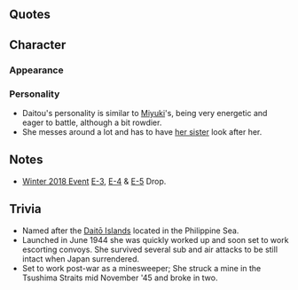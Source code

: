 {{Ship/Header}}
==Quotes==
{{Ship/Quotes
|Introduction = 日振型海防艦、その二番艦、大東さ！<br>ちゃっくにーん！　あんたが提督かー。へへ、いいね！<br>あたいもよろしくなー！　さ、いってみよー！
|Introduction/En = I'm the 2nd ship of the Hiburi-class coastal defense ships, Daitou! Reporting for duty! So you're the Admiral. Hehe~! Great! Take care of me too. Now, let's get going!
|Introduction/Note = 

|Introduction/Kai = 日振型海防艦、その二番艦、大東！ここにいるぜ！提督、へへぇ、いいじゃん、元気そうだ！今日もよろしくな。さっ、行ってみよう！
|Introduction/Kai/En = 2nd ship of the Hiburi-class coastal defense ships, Daitou! I'm right here! Hehe, you're looking good, Admiral, isn't that great! Now, let's get going!

|Library = 日振型海防艦、その二番艦、大東さ！そうよ、もう大変なんだよ、色々なこと。海上護衛、掃海任務、頑張ったけどね。……あぁ、なんだよ？そんな顔すんなって。提督、安全な海っていいよな、あたいも大好きさ。そういうの……ってさ。まぁ、いっか。あたいのことも、覚えておきなよ！
|Library/En = I'm the 2nd ship of the Hiburi-class coastal defense ships, Daitou! That's right, I had some rough times. I worked hard on surface escorts and minesweeping missions... Huh, what? Don't make that face. Admiral, safe seas are great, right? I like them too. So you know... Well, forget it. Just remember what I told you about me!
|Library/Note = 

|Secretary 1 = あたい、呼んだ？
|Secretary 1/En = Did you call me?
|Secretary 1/Note = 

|Secretary 2 = あぁ、これ？爆雷。あぁ、これ？これも爆雷。あいつらと戦うための、あたいの武器さ。
|Secretary 2/En = Ah, this? It's a depth charge. Ah, this? It's a depth charge too. They're my weapons for fighting those things.
|Secretary 2/Note = 

|Secretary 2/Kai = あぁ、これ？爆雷。あぁ、これ？これも爆雷。あいつらと戦うための、あたいの道具！一つ、要る？
|Secretary 2/Kai/En = Ah, this? It's a depth charge. Ah, this? It's a depth charge too. They're my means of fighting those things. Want one?

|Secretary 3 = あぁ…そだな、海を守るってさ、いろいろ案だよね。今もそれは変わんないよ。大事な、仕事さ。何かを駆ける、意味は「愛」よ。なぁ！
|Secretary 3/En = Sigh... Yeah, that's right, I've put a lot of thought into defending the seas. That still hasn't changed. It's my important duty. If I have to give a reason for it, it'd be "love". Right!
|Secretary 3/Note = 

|Idle = ん？あぁ、掃海の話？いいよ、しても。今も昔も大事な任務さ。海は、綺麗にして未来に渡したいじゃん。ん？おぉい、聞いてっか！？
|Idle/En = Hmm? Ah, a minesweeping story? Fine, I don't mind. It was an important mission back then, just like it is today. I wanted to pass a clean sea down to future generations. Hmm? Oi~, are you listening!?
|Idle/Note = 

|Secretary Married = なんだよ、あたい、別に優しくなんかしないぜ。あぁ…おぁ……いいんだ、いつもの調子で……えへへ、優しい、な。
|Secretary Married/En = What, I don't really need to be babied. Ah... Oh... It's fine, I'm feeling fine.... Ehehe, you're nice.
|Secretary Married/Note = 

|Wedding = はぁ、あたいのこと、呼んだ？間違い？あぁ、そう…なーんだよ、言いたいことあんなら言えって！えぇ、なんだって？もっかい言ってよ、ほら！もっかいさ！
|Wedding/En = Huh, did you call me? You didn't? I see... What, if you have something to say, say it! Eh, what was that? Say it again, hey! One more time!
|Wedding/Note = 

|Looking At Scores = あぁ？情報？仕方ねぇ、取ってやんよ。これでいいかい？
|Looking At Scores/En = Hmm? Intelligence? Well, I'll have to get it for you then. Is this fine?
|Looking At Scores/Note = 

|Joining A Fleet = 第一海上護衛隊、大東、出撃するぜ！ついて来な！
|Joining A Fleet/En = 1st Surface Escort Division, Daitou, sortieing now! Follow me!
|Joining A Fleet/Note = 

|Joining A Fleet/Kai = 第百一戦隊、大東、出撃だ！ついて来なぁ！
|Joining A Fleet/Kai/En = 101st Escort Squadron, Daitou, sortieing! Follow me!

|Equipment 1 = おぉ！いいじゃん、あんがと！
|Equipment 1/En = Ooh! This is nice, thanks!
|Equipment 1/Note = 

|Equipment 2 = いや～、これもいいね、いいじゃん！
|Equipment 2/En = Wow~ this is nice too, it really is!
|Equipment 2/Note = 

|Equipment 3 = あぁ、いいんじゃない。
|Equipment 3/En = Ah, isn't this fine.
|Equipment 3/Note = 

|Supply = あんがと、提督！
|Supply/En = Thanks, Admiral!
|Supply/Note = 

|Docking Minor = お風呂入るわ。
|Docking Minor/En = I'm going to take a bath.
|Docking Minor/Note = 

|Docking Major = ちぃっ…汚れた！破れた！むっかーっ！提督、ちょっと休むぜ。いいだろう！？
|Docking Major/En = Tch... I'm all filthy and torn up. Dammit! Admiral, I'll be resting for a while. That's fine, right!?
|Docking Major/Note = 

|Docking Complete = 
|Docking Complete/En = 
|Docking Complete/Note = 

|Construction = できた見てよ、新しいやつ。
|Construction/En = Looks like some new girl's done.
|Construction/Note = 

|Returning From Sortie = ふぇ～、艦隊帰投だぜ。いいよな港って〜。なんだかんだでほっとすんだよ、えへへ。
|Returning From Sortie/En = Whew~ the fleet has returned. Being in harbour feels good~ Somehow makes me feel relieved. Ehehe.
|Returning From Sortie/Note = 

|Starting A Sortie = あたいが守ってやるよ！船団、抜錨！みんな、空と海中、よ～く見張ってな！いくぜ！
|Starting A Sortie/En = I'll protect you! Fleet, weigh anchor! Keep a caaaareful watch on the sea and sky, everyone! Let's go!
|Starting A Sortie/Note = 

|Battle Start = 敵かよ。しっかたねぇ、やるぞ！護衛隊、前へ！いいか、あたいらが、守るんだ！
|Battle Start/En = It's the enemy. We gotta do this! Escort Division, forwards! Listen up, I'll protect you!
|Battle Start/Note = 

|Attack = まだだ…待て…よし、打ち方、始めい！ってぇ！
|Attack/En = Not yet... Wait... Now, open fire! Fire!
|Attack/Note = 

|Night Battle = はぁ…夜かい？魚雷ねぇけどな。でも、行くさ。皆、用意はいいか？艦隊、増速、追撃するぜ！
|Night Battle/En = Sigh... Night, huh? Not like I have torpedoes. But, I'll still go. Are you ready, everyone? Fleet, increase speed, we're charging in!
|Night Battle/Note = 

|Night Attack = この大東さんはなめんなよ！守ってやるって、んなろう！
|Night Attack/En = Don't underestimate me! I said I'd protect everyone, didn't I!
|Night Attack/Note = 

|MVP = へぇん、だから、海防艦だからってなめんなって。あたいが守ってやるって言ったろうが。へへぇ〜、な！
|MVP/En = Hmph, Didn't I tell you not to underestimate coastal defense ships? I did say I'd protect you. Heheh, right!
|MVP/Note = 

|Minor Damage 1 = いてて、やめろって！
|Minor Damage 1/En = Owow, stop that!
|Minor Damage 1/Note = 

|Minor Damage 2 = いてぇ…ちっくしょ！
|Minor Damage 2/En = Ouch... Goddammit!
|Minor Damage 2/Note = 

|Minor Damage 2/Kai = いてぇ…ちっくしょ！マジむかつく！
|Minor Damage 2/Kai/En = Ouch... goddammit! This really pisses me off!

|Major Damage = いやぁ！やめろって言ってんのに！今に見てろよ、てめぇら！
|Major Damage/En = Nooo! I told you to stop it! Just you wait, you bastards!
|Major Damage/Note = 

|Sunk = えはぁ……マジかよ、こんなとこでか……あたいは、戦いが終わっても、やることが……なのによ……
|Sunk/En = Argh... Am I seriously falling in a place like this... I still have... so many things to do... after the fighting ends...
|Sunk/Note = 
}}<!--
===Hourly Notifications===
{{Ship/Hourly
|00JP = 
|00EN = 
|00Note = 
|01JP = 
|01EN = 
|01Note = 
|02JP = 
|02EN = 
|02Note = 
|03JP = 
|03EN = 
|03Note = 
|04JP = 
|04EN = 
|04Note = 
|05JP = 
|05EN = 
|05Note = 
|06JP = 
|06EN = 
|06Note = 
|07JP = 
|07EN = 
|07Note = 
|08JP = 
|08EN = 
|08Note = 
|09JP = 
|09EN = 
|09Note = 
|10JP = 
|10EN = 
|10Note = 
|11JP = 
|11EN = 
|11Note = 
|12JP = 
|12EN = 
|12Note = 
|13JP = 
|13EN = 
|13Note = 
|14JP = 
|14EN = 
|14Note = 
|15JP = 
|15EN = 
|15Note = 
|16JP = 
|16EN = 
|16Note = 
|17JP = 
|17EN = 
|17Note = 
|18JP = 
|18EN = 
|18Note = 
|19JP = 
|19EN = 
|19Note = 
|20JP = 
|20EN = 
|20Note = 
|21JP = 
|21EN = 
|21Note = 
|22JP = 
|22EN = 
|22Note = 
|23JP = 
|23EN = 
|23Note = 
}}
===Seasonal Quotes===
{{Ship/SeasonalQuotes}}
-->

==Character==
===Appearance===

===Personality===

*Daitou's personality is similar to [[Miyuki]]'s, being very energetic and eager to battle, although a bit rowdier.
*She messes around a lot and has to have [[Hiburi|her sister]] look after her.

==Notes==

*[[Winter_2018_Event|Winter 2018 Event]] [[Winter_2018_Event#/E-3|E-3]], [[Winter_2018_Event#/E-4|E-4]] & [[Winter_2018_Event#/E-5|E-5]] Drop.

==Trivia==
*Named after the [[wikipedia:Daitō Islands|Daitō Islands]] located in the Philippine Sea.
*Launched in June 1944 she was quickly worked up and soon set to work escorting convoys. She survived several sub and air attacks to be still intact when Japan surrendered.
*Set to work post-war as a minesweeper; She struck a mine in the Tsushima Straits mid November '45 and broke in two.

{{Ship/Footer}}